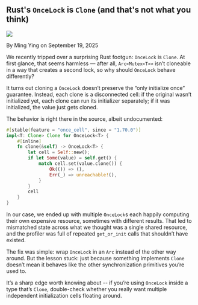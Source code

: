 
## Rust's `OnceLock` is `Clone` (and that's not what you think)

<div className="relative bottom-10 flex h-6 space-x-3">
  <Image src={Headshot} className="h-7 w-7 rounded-full" />
  <p className="relative top-3">By Ming Ying on September 19, 2025</p>
</div>

We recently tripped over a surprising Rust footgun: `OnceLock` is `Clone`. At first glance, that seems harmless — after all, `Arc<Mutex<T>>` isn’t cloneable in a way that creates a second lock, so why should `OnceLock` behave differently?

It turns out cloning a `OnceLock` doesn’t preserve the “only initialize once” guarantee. Instead, each clone is a disconnected cell: if the original wasn’t initialized yet, each clone can run its initializer separately; if it was initialized, the value just gets cloned.

The behavior is right there in the source, albeit undocumented:

```rust
#[stable(feature = "once_cell", since = "1.70.0")]
impl<T: Clone> Clone for OnceLock<T> {
    #[inline]
    fn clone(&self) -> OnceLock<T> {
        let cell = Self::new();
        if let Some(value) = self.get() {
            match cell.set(value.clone()) {
                Ok(()) => (),
                Err(_) => unreachable!(),
            }
        }
        cell
    }
}
```

In our case, we ended up with multiple `OnceLock`s each happily computing their own expensive resource, sometimes with different results. That led to mismatched state across what we thought was a single shared resource, and the profiler was full of repeated `get_or_init` calls that shouldn’t have existed.

The fix was simple: wrap `OnceLock` in an `Arc` instead of the other way around. But the lesson stuck: just because something implements `Clone` doesn’t mean it behaves like the other synchronization primitives you’re used to.

It’s a sharp edge worth knowing about -- if you’re using `OnceLock` inside a type that’s `Clone`, double-check whether you really want multiple independent initialization cells floating around.
